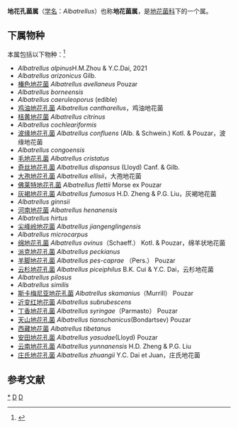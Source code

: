 {{Automatic Taxobox
| taxon = Albatrellus
| authority = Gray， 1821
| image = Albatrellus-ovinus.jpg
| image_caption = 绵地花孔菌
| synonyms = 
* ''Caloporus'' Quélet, 1886
* ''Ovinus'' (Lloyd) Torrend, 1920
}}

'''地花孔菌属'''（[[学名|学名]]：''Albatrellus''）也称'''地花菌属'''，是[[地花菌科|地花菌科]]下的一个属。

==下属物种==
本属包括以下物种：<ref>{{cite web |title=Albatrellus Gray |url=https://www.gbif.org/species/2551762 |website=GBIF |access-date=2022-04-24 |archive-date=2022-01-20 |archive-url=https://web.archive.org/web/20220120001434/https://www.gbif.org/species/2551762 }}</ref>
* ''Albatrellus alpinus ''H.M.Zhou & Y.C.Dai, 2021
* ''Albatrellus arizonicus'' Gilb.
* [[榛色地花菌|榛色地花菌]] ''Albatrellus avellaneus'' Pouzar
* ''Albatrellus borneensis''
* ''Albatrellus caeruleoporus'' (edible)
* [[鸡油地花孔菌|鸡油地花孔菌]] ''Albatrellus cantharellus''，鸡油地花菌
* [[桔黄地花菌|桔黄地花菌]] ''Albatrellus citrinus''
* ''Albatrellus cochleariformis''
* [[波缘地花孔菌|波缘地花孔菌]] ''Albatrellus confluens'' (Alb. & Schwein.) Kotl. & Pouzar，波缘地花菌
* ''Albatrellus congoensis''
* [[毛地花孔菌|毛地花孔菌]] ''Albatrellus cristatus''
* [[奇丝地花孔菌|奇丝地花孔菌]] ''Albatrellus dispansus'' (Lloyd) Canf. & Gilb.
* [[大孢地花孔菌|大孢地花孔菌]] ''Albatrellus ellisii''，大孢地花菌
* [[佛莱特地花孔菌|佛莱特地花孔菌]] ''Albatrellus flettii'' Morse ex Pouzar
* [[灰褐地花孔菌|灰褐地花孔菌]] ''Albatrellus fumosus'' H.D. Zheng & P.G. Liu，灰褐地花菌
* ''Albatrellus ginnsii''
* [[河南地花菌|河南地花菌]] ''Albatrellus henanensis''
* ''Albatrellus hirtus''
* [[尖峰岭地花菌|尖峰岭地花菌]] ''Albatrellus jiangenglingensis''
* ''Albatrellus microcarpus''
* [[绵地花孔菌|绵地花孔菌]] ''Albatrellus ovinus''（Schaeff.） Kotl. & Pouzar，绵羊状地花菌
* [[派克地花孔菌|派克地花孔菌]] ''Albatrellus peckianus''
* [[羊脚地花孔菌|羊脚地花孔菌]] ''Albatrellus pes-caprae'' （Pers.） Pouzar 
* [[云杉地花孔菌|云杉地花孔菌]] ''Albatrellus piceiphilus'' B.K. Cui & Y.C. Dai，云杉地花菌
* ''Albatrellus pilosus''
* ''Albatrellus similis''
* [[斯卡梅尼亚地花孔菌|斯卡梅尼亚地花孔菌]] ''Albatrellus skamanius''（Murrill） Pouzar
* [[近变红地花菌|近变红地花菌]] ''Albatrellus subrubescens''
* [[丁香地花孔菌|丁香地花孔菌]] ''Albatrellus syringae''（Parmasto） Pouzar 
* [[天山地花孔菌|天山地花孔菌]] ''Albatrellus tianschanicus''(Bondartsev) Pouzar
* [[西藏地花菌|西藏地花菌]] ''Albatrellus tibetanus''
* [[安田地花孔菌|安田地花孔菌]] ''Albatrellus yasudae''(Lloyd) Pouzar
* [[云南地花孔菌|云南地花孔菌]] ''Albatrellus yunnanensis'' H.D. Zheng & P.G. Liu
* [[庄氏地花孔菌|庄氏地花孔菌]] ''Albatrellus zhuangii'' Y.C. Dai et Juan，庄氏地花菌

== 参考文献 ==
{{Reflist}}

{{taxonbar}}
[[Category:_地花孔菌属|*]]
[[Category:_地花菌科|D]]
[[Category:_1821年描述的分类群|D]]